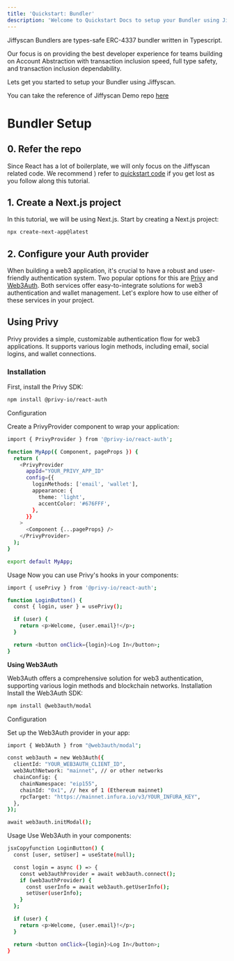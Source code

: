 ```yaml
---
title: 'Quickstart: Bundler'
description: 'Welcome to Quickstart Docs to setup your Bundler using Jiffyscan'
---
```



Jiffyscan Bundlers are types-safe ERC-4337 bundler written in Typescript.

Our focus is on providing the best developer experience for teams building on Account Abstraction with transaction inclusion speed, full type safety, and transaction inclusion dependability.

Lets get you started to setup your Bundler using Jiffyscan.

<Note>You can take the reference of Jiffyscan Demo repo [here](https://github.com/jiffy-labs/privy-demo/) </Note>

# Bundler Setup

## 0. Refer the repo

Since React has a lot of boilerplate, we will only focus on the Jiffyscan related code. We recommend  ) refer to [quickstart code](https://github.com/jiffy-labs/privy-demo/) if you get lost as you follow along this tutorial.

## 1. Create a Next.js project

In this tutorial, we will be using Next.js. Start by creating a Next.js project:

```bash
npx create-next-app@latest
```

## 2. Configure your Auth provider

When building a web3 application, it's crucial to have a robust and user-friendly authentication system. Two popular options for this are [Privy](https://www.privy.io/) and [Web3Auth](https://web3auth.io/). Both services offer easy-to-integrate solutions for web3 authentication and wallet management. Let's explore how to use either of these services in your project.

## Using Privy

Privy provides a simple, customizable authentication flow for web3 applications. It supports various login methods, including email, social logins, and wallet connections.

### Installation

First, install the Privy SDK:

```bash
npm install @privy-io/react-auth
```
 Configuration

Create a PrivyProvider component to wrap your application:

```bash
import { PrivyProvider } from '@privy-io/react-auth';

function MyApp({ Component, pageProps }) {
  return (
    <PrivyProvider
      appId="YOUR_PRIVY_APP_ID"
      config={{
        loginMethods: ['email', 'wallet'],
        appearance: {
          theme: 'light',
          accentColor: '#676FFF',
        },
      }}
    >
      <Component {...pageProps} />
    </PrivyProvider>
  );
}

export default MyApp;
```

Usage
Now you can use Privy's hooks in your components:
```bash
import { usePrivy } from '@privy-io/react-auth';

function LoginButton() {
  const { login, user } = usePrivy();

  if (user) {
    return <p>Welcome, {user.email}!</p>;
  }

  return <button onClick={login}>Log In</button>;
}
```

<b>Using Web3Auth</b>

Web3Auth offers a comprehensive solution for web3 authentication, supporting various login methods and blockchain networks.
Installation
Install the Web3Auth SDK:

```bash
npm install @web3auth/modal
```

Configuration

Set up the Web3Auth provider in your app:

```bash
import { Web3Auth } from "@web3auth/modal";

const web3auth = new Web3Auth({
  clientId: "YOUR_WEB3AUTH_CLIENT_ID",
  web3AuthNetwork: "mainnet", // or other networks
  chainConfig: {
    chainNamespace: "eip155",
    chainId: "0x1", // hex of 1 (Ethereum mainnet)
    rpcTarget: "https://mainnet.infura.io/v3/YOUR_INFURA_KEY",
  },
});

await web3auth.initModal();
```

Usage
Use Web3Auth in your components:

```bash
jsxCopyfunction LoginButton() {
  const [user, setUser] = useState(null);

  const login = async () => {
    const web3authProvider = await web3auth.connect();
    if (web3authProvider) {
      const userInfo = await web3auth.getUserInfo();
      setUser(userInfo);
    }
  };

  if (user) {
    return <p>Welcome, {user.email}!</p>;
  }

  return <button onClick={login}>Log In</button>;
}
```



